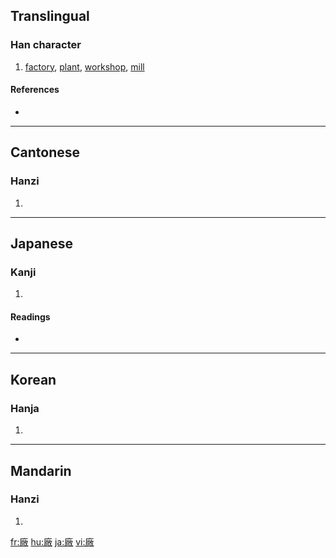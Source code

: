 {{also|厂|厰}}
==Translingual==

===Han character===
{{Han char|rn=53|rad=广|as=12|sn=15|four=0024<sub>8</sub>|canj=戈火月大 (IFBK)}}

# [[factory]], [[plant]], [[workshop]], [[mill]]

====References====
* {{Han ref|kx=0350.300|dkj=09490|dj=0662.030|hdz=20901.040|uh=5EE0|ud=24288|bh=BC74|bd=48244}}

----

==Cantonese==

===Hanzi===
{{yue-hanzi|jyut=|y=chong2|sim=厂}}

# {{defn|Cantonese|sort=广12}}

----

==Japanese==

===Kanji===
{{ja-kanji|grade=|rs=广12}}

# {{defn|Japanese}}

====Readings====
* {{ja-readings|on=[[しょう]] (shō)|kun=[[うまや]] (umaya)}}

----

==Korean==

===Hanja===
{{ko-hanja|hangeul=창|rv=chang|mr=ch'ang}}

# {{defn|Korean|sort=广12}}

----

==Mandarin==

===Hanzi===
{{cmn-hanzi|sim=厂|pin=[[chǎng]] ([[chang3]])|wg=ch'ang<sup>3</sup>}}

# {{defn|Mandarin|sort=广12}}

[[fr:廠]]
[[hu:廠]]
[[ja:廠]]
[[vi:廠]]